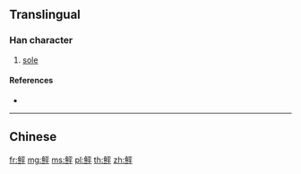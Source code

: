 {{character info/new}}
{{also|鮃}}
==Translingual==

===Han character===
{{Han char|rn=195|rad=鱼|as=05|sn=13|four=|canj=NMMFJ}}

# [[sole]]

====References====
* {{Han ref|kx=1480.511|hdz=74680.130|uh=9C86|ud=40070}}

----

==Chinese==
{{zh-see|鮃}}

[[fr:鲆]]
[[mg:鲆]]
[[ms:鲆]]
[[pl:鲆]]
[[th:鲆]]
[[zh:鲆]]